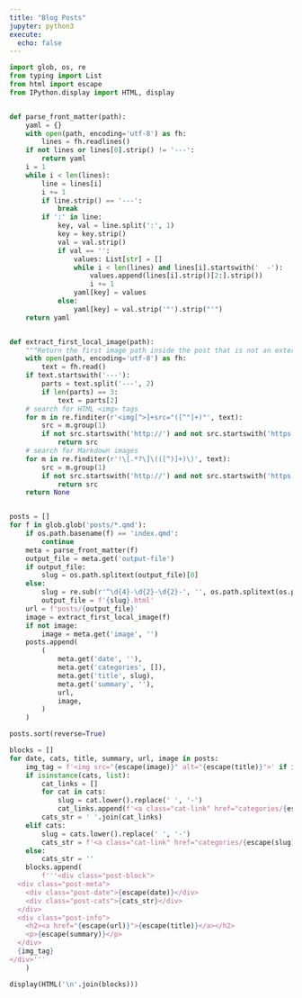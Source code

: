 ```yaml
---
title: "Blog Posts"
jupyter: python3
execute:
  echo: false
---
```


```python
import glob, os, re
from typing import List
from html import escape
from IPython.display import HTML, display


def parse_front_matter(path):
    yaml = {}
    with open(path, encoding='utf-8') as fh:
        lines = fh.readlines()
    if not lines or lines[0].strip() != '---':
        return yaml
    i = 1
    while i < len(lines):
        line = lines[i]
        i += 1
        if line.strip() == '---':
            break
        if ':' in line:
            key, val = line.split(':', 1)
            key = key.strip()
            val = val.strip()
            if val == '':
                values: List[str] = []
                while i < len(lines) and lines[i].startswith('  -'):
                    values.append(lines[i].strip()[2:].strip())
                    i += 1
                yaml[key] = values
            else:
                yaml[key] = val.strip('"').strip("'")
    return yaml


def extract_first_local_image(path):
    """Return the first image path inside the post that is not an external URL."""
    with open(path, encoding='utf-8') as fh:
        text = fh.read()
    if text.startswith('---'):
        parts = text.split('---', 2)
        if len(parts) == 3:
            text = parts[2]
    # search for HTML <img> tags
    for m in re.finditer(r'<img[^>]+src="([^"]+)"', text):
        src = m.group(1)
        if not src.startswith('http://') and not src.startswith('https://'):
            return src
    # search for Markdown images
    for m in re.finditer(r'!\[.*?\]\(([^)]+)\)', text):
        src = m.group(1)
        if not src.startswith('http://') and not src.startswith('https://'):
            return src
    return None


posts = []
for f in glob.glob('posts/*.qmd'):
    if os.path.basename(f) == 'index.qmd':
        continue
    meta = parse_front_matter(f)
    output_file = meta.get('output-file')
    if output_file:
        slug = os.path.splitext(output_file)[0]
    else:
        slug = re.sub(r'^\d{4}-\d{2}-\d{2}-', '', os.path.splitext(os.path.basename(f))[0])
        output_file = f'{slug}.html'
    url = f'posts/{output_file}'
    image = extract_first_local_image(f)
    if not image:
        image = meta.get('image', '')
    posts.append(
        (
            meta.get('date', ''),
            meta.get('categories', []),
            meta.get('title', slug),
            meta.get('summary', ''),
            url,
            image,
        )
    )

posts.sort(reverse=True)

blocks = []
for date, cats, title, summary, url, image in posts:
    img_tag = f'<img src="{escape(image)}" alt="{escape(title)}">' if image else ''
    if isinstance(cats, list):
        cat_links = []
        for cat in cats:
            slug = cat.lower().replace(' ', '-')
            cat_links.append(f'<a class="cat-link" href="categories/{escape(slug)}.html">{escape(cat)}</a>')
        cats_str = ' '.join(cat_links)
    elif cats:
        slug = cats.lower().replace(' ', '-')
        cats_str = f'<a class="cat-link" href="categories/{escape(slug)}.html">{escape(cats)}</a>'
    else:
        cats_str = ''
    blocks.append(
        f'''<div class="post-block">
  <div class="post-meta">
    <div class="post-date">{escape(date)}</div>
    <div class="post-cats">{cats_str}</div>
  </div>
  <div class="post-info">
    <h2><a href="{escape(url)}">{escape(title)}</a></h2>
    <p>{escape(summary)}</p>
  </div>
  {img_tag}
</div>'''
    )

display(HTML('\n'.join(blocks)))
```

